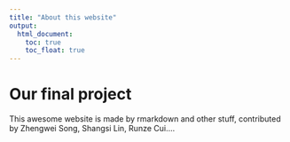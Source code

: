 ---
title: "About this website"
output: 
  html_document:
    toc: true
    toc_float: true
---

# Our final project

This awesome website is made by rmarkdown and other stuff, contributed by Zhengwei Song, Shangsi Lin, Runze Cui.... 

